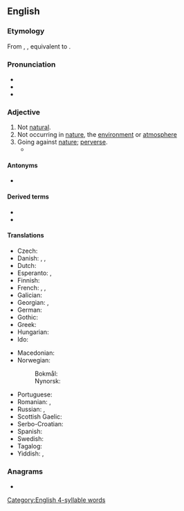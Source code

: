 ==English==

===Etymology===
From {{inh|en|enm|unnatural}}, {{m|enm|unnaturel}}, equivalent to {{af|en|un-|natural}}.

===Pronunciation===
* {{IPA|en|/ʌnˈnæt͡ʃəɹəl/}}
* {{audio|en|LL-Q1860 (eng)-Vealhurl-unnatural.wav|Audio (UK)}}
* {{hyph|en|un|nat|u|ral}}

===Adjective===
{{en-adj}}

# Not [[natural]].
# Not occurring in [[nature]], the [[environment]] or [[atmosphere]]
# Going against [[nature]]; [[perverse]].
#* {{quote-book|en|year=1859|author=Ferna Vale|title=Natalie; or, A Gem Among the Sea-Weeds|passage=Time wore heavily on with Winnie Santon, after Natalie had left them. Left as she was, much in her '''unnatural''' mother's society, who seemed to be never more pleased than when she might thwart her designs, or, in some manner act so as to make those about her uncomfortable, it was not to be wondered at, if she did sigh for other days, and a confidant, to whom she might unburden her heart.}}

====Antonyms====
* {{l|en|natural}}

====Derived terms====
* {{l|en|unnaturally}}
* {{l|en|unnaturalness}}

====Translations====
{{trans-top|not natural}}
* Czech: {{t|cs|nepřirozený}}
* Danish: {{t|da|unaturlig}}, {{t|da|unaturlig}}, {{t|da|unaturlig}}
* Dutch: {{t+|nl|onnatuurlijk}}
* Esperanto: {{t|eo|nenatura}}, {{t|eo|kontraŭnatura}}
* Finnish: {{t+|fi|luonnoton}}
* French: {{t+|fr|artificiel}}, {{t+|fr|innaturel|m}}, {{t+|fr|antinaturel}}
* Galician: {{t+|gl|antinatural}}
* Georgian: {{t|ka|ხელოვნური}}, {{t|ka|არაბუნებრივი}}
* German: {{t+|de|unnatürlich}}
* Gothic: {{t|got|𐌰𐌻𐌾𐌰𐌺𐌿𐌽𐍃}}
* Greek: {{t+|el|αφύσικος}}
* Hungarian: {{t+|hu|természetellenes}}
* Ido: {{t+|io|nenaturala}}
{{trans-mid}}
* Macedonian: {{t|mk|неприроден}}
* Norwegian:
*: Bokmål: {{t+|nb|unaturlig}}
*: Nynorsk: {{t|nn|unaturleg}}
* Portuguese: {{t|pt|antinatural}}
* Romanian: {{t+|ro|artificial}}, {{t+|ro|nenatural|m|n}}
* Russian: {{t+|ru|неесте́ственный}}, {{t+|ru|противоесте́ственный}}
* Scottish Gaelic: {{t|gd|mì-nàdarrach}}
* Serbo-Croatian: {{t+|sh|neprírodan}}
* Spanish: {{t+|es|antinatural}}
* Swedish: {{t+|sv|onaturlig}}
* Tagalog: {{t|tl|dilikas}}
* Yiddish: {{t|yi|איבער דער טבֿע|tr=iber der teyve|sc=Hebr}}, {{t|yi|אומנאַטירלעך|sc=Hebr}}
{{trans-bottom}}

===Anagrams===
* {{anagrams|en|a=aalnnrtuu|lunarnaut}}

[[Category:English 4-syllable words]]